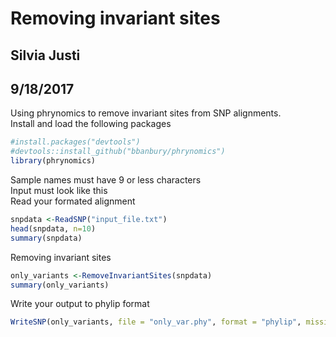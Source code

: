 
# Removing invariant sites
##  Silvia Justi
##  9/18/2017


Using phrynomics to remove invariant sites from SNP alignments.\
Install and load the following packages
```r
#install.packages("devtools")
#devtools::install_github("bbanbury/phrynomics")
library(phrynomics)
```


Sample names must have 9 or less characters\
Input must look like this\
Read your formated alignment
```r
snpdata <-ReadSNP("input_file.txt")
head(snpdata, n=10)
summary(snpdata)
```

Removing invariant sites
```r
only_variants <-RemoveInvariantSites(snpdata)
summary(only_variants)
```

Write your output to phylip format
```r
WriteSNP(only_variants, file = "only_var.phy", format = "phylip", missing = "N")
```
